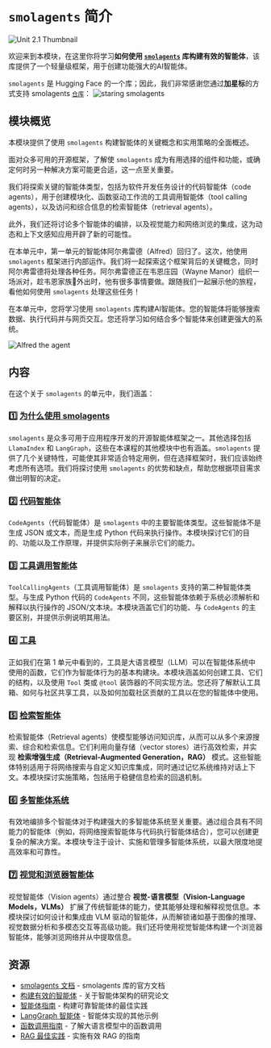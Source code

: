 # `smolagents` 简介

<img src="https://huggingface.co/datasets/agents-course/course-images/resolve/main/en/unit2/smolagents/thumbnail.jpg" alt="Unit 2.1 Thumbnail"/>

欢迎来到本模块，在这里你将学习**如何使用 [`smolagents`](https://github.com/huggingface/smolagents) 库构建有效的智能体**，该库提供了一个轻量级框架，用于创建功能强大的AI智能体。  

`smolagents` 是 Hugging Face 的一个库；因此，我们非常感谢您通过**加星标**的方式支持 smolagents [`仓库`](https://github.com/huggingface/smolagents)：
<img src="https://huggingface.co/datasets/agents-course/course-images/resolve/main/en/unit2/smolagents/star_smolagents.gif" alt="staring smolagents"/>

## 模块概览

本模块提供了使用 `smolagents` 构建智能体的关键概念和实用策略的全面概述。

面对众多可用的开源框架，了解使 `smolagents` 成为有用选择的组件和功能，或确定何时另一种解决方案可能更合适，这一点至关重要。

我们将探索关键的智能体类型，包括为软件开发任务设计的代码智能体（code agents），用于创建模块化、函数驱动工作流的工具调用智能体（tool calling agents），以及访问和综合信息的检索智能体（retrieval agents）。

此外，我们还将讨论多个智能体的编排，以及视觉能力和网络浏览的集成，这为动态和上下文感知应用开辟了新的可能性。

在本单元中，第一单元的智能体阿尔弗雷德（Alfred）回归了。这次，他使用 `smolagents` 框架进行内部运作。我们将一起探索这个框架背后的关键概念，同时阿尔弗雷德将处理各种任务。阿尔弗雷德正在韦恩庄园（Wayne Manor）组织一场派对，趁韦恩家族🦇外出时，他有很多事情要做。跟随我们一起展示他的旅程，看他如何使用 `smolagents` 处理这些任务！

<Tip>

在本单元中，您将学习使用 `smolagents` 库构建AI智能体。您的智能体将能够搜索数据、执行代码并与网页交互。您还将学习如何结合多个智能体来创建更强大的系统。

</Tip>

![Alfred the agent](https://huggingface.co/datasets/agents-course/course-images/resolve/main/en/unit1/this-is-alfred.jpg)

## 内容

在这个关于 `smolagents` 的单元中，我们涵盖：  

### 1️⃣ [为什么使用 smolagents](./why_use_smolagents)

`smolagents` 是众多可用于应用程序开发的开源智能体框架之一。其他选择包括 `LlamaIndex` 和 `LangGraph`，这些在本课程的其他模块中也有涵盖。`smolagents` 提供了几个关键特性，可能使其非常适合特定用例，但在选择框架时，我们应该始终考虑所有选项。我们将探讨使用 `smolagents` 的优势和缺点，帮助您根据项目需求做出明智的决定。

### 2️⃣ [代码智能体](./code_agents)

`CodeAgents`（代码智能体）是 `smolagents` 中的主要智能体类型。这些智能体不是生成 JSON 或文本，而是生成 Python 代码来执行操作。本模块探讨它们的目的、功能以及工作原理，并提供实际例子来展示它们的能力。  

### 3️⃣ [工具调用智能体](./tool_calling_agents)

`ToolCallingAgents`（工具调用智能体）是 `smolagents` 支持的第二种智能体类型。与生成 Python 代码的 `CodeAgents` 不同，这些智能体依赖于系统必须解析和解释以执行操作的 JSON/文本块。本模块涵盖它们的功能、与 `CodeAgents` 的主要区别，并提供示例说明其用法。

### 4️⃣ [工具](./tools)

正如我们在第 1 单元中看到的，工具是大语言模型（LLM）可以在智能体系统中使用的函数，它们作为智能体行为的基本构建块。本模块涵盖如何创建工具、它们的结构，以及使用 `Tool` 类或 `@tool` 装饰器的不同实现方法。您还将了解默认工具箱、如何与社区共享工具，以及如何加载社区贡献的工具以在您的智能体中使用。

### 5️⃣ [检索智能体](./retrieval_agents)

检索智能体（Retrieval agents）使模型能够访问知识库，从而可以从多个来源搜索、综合和检索信息。它们利用向量存储（vector stores）进行高效检索，并实现 **检索增强生成（Retrieval-Augmented Generation，RAG）** 模式。这些智能体特别适用于将网络搜索与自定义知识库集成，同时通过记忆系统维持对话上下文。本模块探讨实施策略，包括用于稳健信息检索的回退机制。

### 6️⃣ [多智能体系统](./multi_agent_systems)

有效地编排多个智能体对于构建强大的多智能体系统至关重要。通过组合具有不同能力的智能体（例如，将网络搜索智能体与代码执行智能体结合），您可以创建更复杂的解决方案。本模块专注于设计、实施和管理多智能体系统，以最大限度地提高效率和可靠性。  

### 7️⃣ [视觉和浏览器智能体](./vision_agents)

视觉智能体（Vision agents）通过整合 **视觉-语言模型（Vision-Language Models，VLMs）** 扩展了传统智能体的能力，使其能够处理和解释视觉信息。本模块探讨如何设计和集成由 VLM 驱动的智能体，从而解锁诸如基于图像的推理、视觉数据分析和多模态交互等高级功能。我们还将使用视觉智能体构建一个浏览器智能体，能够浏览网络并从中提取信息。

## 资源

- [smolagents 文档](https://huggingface.co/docs/smolagents) - smolagents 库的官方文档
- [构建有效的智能体](https://www.anthropic.com/research/building-effective-agents) - 关于智能体架构的研究论文
- [智能体指南](https://huggingface.co/docs/smolagents/tutorials/building_good_agents) - 构建可靠智能体的最佳实践
- [LangGraph 智能体](https://langchain-ai.github.io/langgraph/) - 智能体实现的其他示例
- [函数调用指南](https://platform.openai.com/docs/guides/function-calling) - 了解大语言模型中的函数调用
- [RAG 最佳实践](https://www.pinecone.io/learn/retrieval-augmented-generation/) - 实施有效 RAG 的指南
